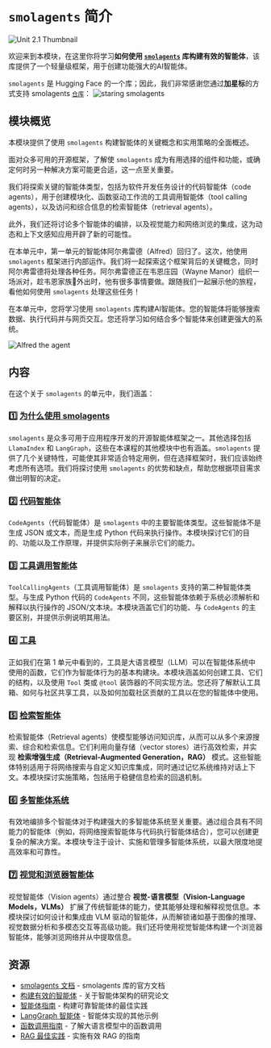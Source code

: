 # `smolagents` 简介

<img src="https://huggingface.co/datasets/agents-course/course-images/resolve/main/en/unit2/smolagents/thumbnail.jpg" alt="Unit 2.1 Thumbnail"/>

欢迎来到本模块，在这里你将学习**如何使用 [`smolagents`](https://github.com/huggingface/smolagents) 库构建有效的智能体**，该库提供了一个轻量级框架，用于创建功能强大的AI智能体。  

`smolagents` 是 Hugging Face 的一个库；因此，我们非常感谢您通过**加星标**的方式支持 smolagents [`仓库`](https://github.com/huggingface/smolagents)：
<img src="https://huggingface.co/datasets/agents-course/course-images/resolve/main/en/unit2/smolagents/star_smolagents.gif" alt="staring smolagents"/>

## 模块概览

本模块提供了使用 `smolagents` 构建智能体的关键概念和实用策略的全面概述。

面对众多可用的开源框架，了解使 `smolagents` 成为有用选择的组件和功能，或确定何时另一种解决方案可能更合适，这一点至关重要。

我们将探索关键的智能体类型，包括为软件开发任务设计的代码智能体（code agents），用于创建模块化、函数驱动工作流的工具调用智能体（tool calling agents），以及访问和综合信息的检索智能体（retrieval agents）。

此外，我们还将讨论多个智能体的编排，以及视觉能力和网络浏览的集成，这为动态和上下文感知应用开辟了新的可能性。

在本单元中，第一单元的智能体阿尔弗雷德（Alfred）回归了。这次，他使用 `smolagents` 框架进行内部运作。我们将一起探索这个框架背后的关键概念，同时阿尔弗雷德将处理各种任务。阿尔弗雷德正在韦恩庄园（Wayne Manor）组织一场派对，趁韦恩家族🦇外出时，他有很多事情要做。跟随我们一起展示他的旅程，看他如何使用 `smolagents` 处理这些任务！

<Tip>

在本单元中，您将学习使用 `smolagents` 库构建AI智能体。您的智能体将能够搜索数据、执行代码并与网页交互。您还将学习如何结合多个智能体来创建更强大的系统。

</Tip>

![Alfred the agent](https://huggingface.co/datasets/agents-course/course-images/resolve/main/en/unit1/this-is-alfred.jpg)

## 内容

在这个关于 `smolagents` 的单元中，我们涵盖：  

### 1️⃣ [为什么使用 smolagents](./why_use_smolagents)

`smolagents` 是众多可用于应用程序开发的开源智能体框架之一。其他选择包括 `LlamaIndex` 和 `LangGraph`，这些在本课程的其他模块中也有涵盖。`smolagents` 提供了几个关键特性，可能使其非常适合特定用例，但在选择框架时，我们应该始终考虑所有选项。我们将探讨使用 `smolagents` 的优势和缺点，帮助您根据项目需求做出明智的决定。

### 2️⃣ [代码智能体](./code_agents)

`CodeAgents`（代码智能体）是 `smolagents` 中的主要智能体类型。这些智能体不是生成 JSON 或文本，而是生成 Python 代码来执行操作。本模块探讨它们的目的、功能以及工作原理，并提供实际例子来展示它们的能力。  

### 3️⃣ [工具调用智能体](./tool_calling_agents)

`ToolCallingAgents`（工具调用智能体）是 `smolagents` 支持的第二种智能体类型。与生成 Python 代码的 `CodeAgents` 不同，这些智能体依赖于系统必须解析和解释以执行操作的 JSON/文本块。本模块涵盖它们的功能、与 `CodeAgents` 的主要区别，并提供示例说明其用法。

### 4️⃣ [工具](./tools)

正如我们在第 1 单元中看到的，工具是大语言模型（LLM）可以在智能体系统中使用的函数，它们作为智能体行为的基本构建块。本模块涵盖如何创建工具、它们的结构，以及使用 `Tool` 类或 `@tool` 装饰器的不同实现方法。您还将了解默认工具箱、如何与社区共享工具，以及如何加载社区贡献的工具以在您的智能体中使用。

### 5️⃣ [检索智能体](./retrieval_agents)

检索智能体（Retrieval agents）使模型能够访问知识库，从而可以从多个来源搜索、综合和检索信息。它们利用向量存储（vector stores）进行高效检索，并实现 **检索增强生成（Retrieval-Augmented Generation，RAG）** 模式。这些智能体特别适用于将网络搜索与自定义知识库集成，同时通过记忆系统维持对话上下文。本模块探讨实施策略，包括用于稳健信息检索的回退机制。

### 6️⃣ [多智能体系统](./multi_agent_systems)

有效地编排多个智能体对于构建强大的多智能体系统至关重要。通过组合具有不同能力的智能体（例如，将网络搜索智能体与代码执行智能体结合），您可以创建更复杂的解决方案。本模块专注于设计、实施和管理多智能体系统，以最大限度地提高效率和可靠性。  

### 7️⃣ [视觉和浏览器智能体](./vision_agents)

视觉智能体（Vision agents）通过整合 **视觉-语言模型（Vision-Language Models，VLMs）** 扩展了传统智能体的能力，使其能够处理和解释视觉信息。本模块探讨如何设计和集成由 VLM 驱动的智能体，从而解锁诸如基于图像的推理、视觉数据分析和多模态交互等高级功能。我们还将使用视觉智能体构建一个浏览器智能体，能够浏览网络并从中提取信息。

## 资源

- [smolagents 文档](https://huggingface.co/docs/smolagents) - smolagents 库的官方文档
- [构建有效的智能体](https://www.anthropic.com/research/building-effective-agents) - 关于智能体架构的研究论文
- [智能体指南](https://huggingface.co/docs/smolagents/tutorials/building_good_agents) - 构建可靠智能体的最佳实践
- [LangGraph 智能体](https://langchain-ai.github.io/langgraph/) - 智能体实现的其他示例
- [函数调用指南](https://platform.openai.com/docs/guides/function-calling) - 了解大语言模型中的函数调用
- [RAG 最佳实践](https://www.pinecone.io/learn/retrieval-augmented-generation/) - 实施有效 RAG 的指南
